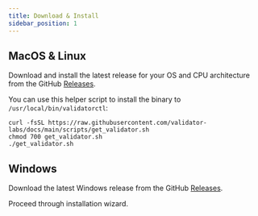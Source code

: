 ```yaml
---
title: Download & Install
sidebar_position: 1
---
```


## MacOS & Linux

Download and install the latest release for your OS and CPU architecture from the GitHub [Releases](https://github.com/validator-labs/validatorctl/releases).

You can use this helper script to install the binary to `/usr/local/bin/validatorctl`:

```shell
curl -fsSL https://raw.githubusercontent.com/validator-labs/docs/main/scripts/get_validator.sh
chmod 700 get_validator.sh
./get_validator.sh
```

## Windows

Download the latest Windows release from the GitHub [Releases](https://github.com/validator-labs/validatorctl/releases/latest).

Proceed through installation wizard.
